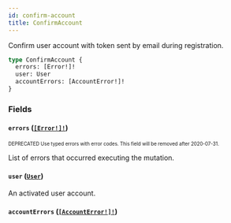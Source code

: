 ```yaml
---
id: confirm-account
title: ConfirmAccount
---
```


Confirm user account with token sent by email during registration.

```graphql
type ConfirmAccount {
  errors: [Error!]!
  user: User
  accountErrors: [AccountError!]!
}
```

### Fields

#### `errors` ([`[Error!]!`](/developer/api-reference/objects/error.mdx))

<sub><sup><span className="deprecatedTag">DEPRECATED</span> Use typed errors with error codes. This field will be removed after 2020-07-31.</sup></sub>

List of errors that occurred executing the mutation.

#### `user` ([`User`](/developer/api-reference/objects/user.mdx))

An activated user account.

#### `accountErrors` ([`[AccountError!]!`](/developer/api-reference/objects/account-error.mdx))
